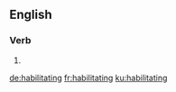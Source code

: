 ==English==

===Verb===
{{head|en|present participle}}

# {{present participle of|habilitate|lang=en}}

[[de:habilitating]]
[[fr:habilitating]]
[[ku:habilitating]]